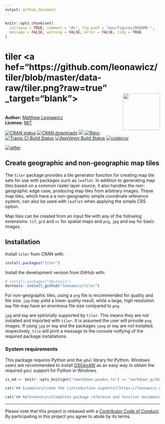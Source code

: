 ```yaml
---
output: github_document
---
```


<!-- README.md is generated from README.Rmd. Please edit that file -->

```r
knitr::opts_chunk$set(
  collapse = TRUE, comment = "#>", fig.path = "man/figures/README-",
  message = FALSE, warning = FALSE, error = FALSE, tidy = TRUE
)
```

# tiler <a hef="https://github.com/leonawicz/tiler/blob/master/data-raw/tiler.png?raw=true" _target="blank"><img src="https://github.com/leonawicz/tiler/blob/master/inst/tiler.png?raw=true" style="margin-left:10px;margin-bottom:5px;" width="120" align="right"></a>

<br/>
**Author:** [Matthew Leonawicz](https://leonawicz.github.io/blog/)<br/>
**License:** [MIT](https://opensource.org/licenses/MIT)<br/>

[![CRAN status](http://www.r-pkg.org/badges/version/tiler)](https://cran.r-project.org/package=tiler)
[![CRAN downloads](http://cranlogs.r-pkg.org/badges/grand-total/tiler)](https://cran.r-project.org/package=tiler) 
[![](https://badges.ropensci.org/226_status.svg)](https://github.com/ropensci/onboarding/issues/226)
[![Rdoc](http://www.rdocumentation.org/badges/version/tiler)](http://www.rdocumentation.org/packages/tiler)
[![Travis-CI Build Status](https://travis-ci.org/leonawicz/tiler.svg?branch=master)](https://travis-ci.org/leonawicz/tiler)
[![AppVeyor Build Status](https://ci.appveyor.com/api/projects/status/github/leonawicz/tiler?branch=master&svg=true)](https://ci.appveyor.com/project/leonawicz/tiler)
[![codecov](https://codecov.io/gh/leonawicz/tiler/branch/master/graph/badge.svg)](https://codecov.io/gh/leonawicz/tiler)

[![gitter](https://img.shields.io/badge/GITTER-join%20chat-green.svg)](https://gitter.im/leonawicz/tiler)

## Create geographic and non-geographic map tiles

The `tiler` package provides a tile generator function for creating map tile sets for use with packages such as `leaflet`. In addition to generating map tiles based on a common raster layer source, it also handles the non-geographic edge case, producing map tiles from arbitrary images. These map tiles, which have a a non-geographic simple coordinate reference system, can also be used with `leaflet` when applying the simple CRS option. 

Map tiles can be created from an input file with any of the following extensions: `tif`, `grd` and `nc` for spatial maps and `png`, `jpg` and `bmp` for basic images.

## Installation

Install `tiler` from CRAN with:

``` r
install.packages("tiler")
```

Install the development version from GitHub with:

``` r
# install.packages("devtools")
devtools::install_github("leonawicz/tiler")
```

For non-geographic tiles, using a `png` file is recommended for quality and file size. `jpg` may yield a lower quality result, while a large, high resolution `bmp` file may have an enormous file size compared to `png`. 

`jpg` and `bmp` are *optionally* supported by `tiler`. This means they are not installed and imported with `tiler`. It is assumed the user will provide `png` images. If using `jpg` or `bmp` and the packages `jpeg` or `bmp` are not installed, respectively, `tile` will print a message to the console notfying of the required package installations.

### System requirements

This package requires Python and the `gdal` library for Python.
Windows users are recommended to install [OSGeo4W](https://trac.osgeo.org/osgeo4w/) as an easy way to obtain the required `gdal` support for Python in Windows.

```r
is_md <- knitr::opts_knit$get("rmarkdown.pandoc.to") == "markdown_github-ascii_identifiers"
```

```r
cat('## Examples\n\nSee the [introduction vignette](https://leonawicz.github.io/tiler/articles/tiler.html) for more details and examples.')
```

```r
cat('## Reference\n\n[Complete package reference and function documentation](https://leonawicz.github.io/tiler/)')
```

---

Please note that this project is released with a [Contributor Code of Conduct](CODE_OF_CONDUCT.md). By participating in this project you agree to abide by its terms.

